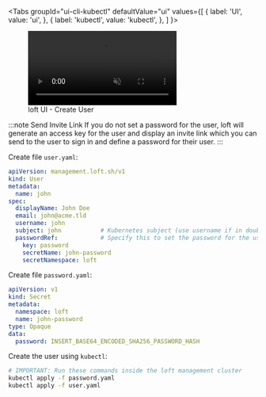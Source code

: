 
<Tabs
  groupId="ui-cli-kubectl"
  defaultValue="ui"
  values={[
    { label: 'UI', value: 'ui', },
    { label: 'kubectl', value: 'kubectl', },
  ]
}>
<TabItem value="ui">

<figure class="frame">
  <video controls loop autoplay="true" muted>
    <source src="/img/ui/auth/create-user.mp4" type="video/mp4" />
  </video>
  <figcaption>loft UI - Create User</figcaption>
</figure>

:::note Send Invite Link
If you do not set a password for the user, loft will generate an access key for the user and display an invite link which you can send to the user to sign in and define a password for their user.
:::

</TabItem>
<TabItem value="kubectl">

Create file `user.yaml`:
```yaml
apiVersion: management.loft.sh/v1
kind: User
metadata:
  name: john
spec:
  displayName: John Doe
  email: john@acme.tld
  username: john
  subject: john           # Kubernetes subject (use username if in doubt)
  passwordRef:            # Specify this to set the password for the user
    key: password
    secretName: john-password
    secretNamespace: loft
```

Create file `password.yaml`:
```yaml
apiVersion: v1
kind: Secret
metadata:
  namespace: loft
  name: john-password
type: Opaque
data:
  password: INSERT_BASE64_ENCODED_SHA256_PASSWORD_HASH
```

Create the user using `kubectl`:
```bash
# IMPORTANT: Run these commands inside the loft management cluster
kubectl apply -f password.yaml
kubectl apply -f user.yaml
```

</TabItem>
</Tabs>
